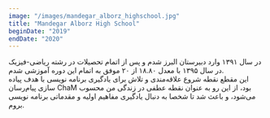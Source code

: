 ```yaml
---
image: "/images/mandegar_alborz_highschool.jpg"
title: "Mandegar Alborz High School"
beginDate: "2019"
endDate: "2020"
---
```


در سال ۱۳۹۱ وارد دبیرستان البرز شدم و پس از اتمام تحصیلات در رشته ریاضی-فیزیک در سال ۱۳۹۵ با معدل ۱۸.۸۰ از ۲۰ موفق به اتمام این دوره آموزشی شدم. <br />
این مقطع نقطه شروع علاقه‌‌مندی و تلاش برای یادگیری برنامه نویسی با هدف پیاده سازی پیام‌رسان ChaM بود، از این رو به عنوان نقطه عطفی در زندگی من محسوب می‌شود، و باعث شد تا شخصا به دنبال یادگیری مفاهیم اولیه و مقدماتی برنامه نویسی بروم.

